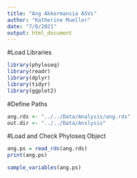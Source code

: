 ```yaml
---
title: "Ang Akkermansia ASVs"
author: "Katherine Mueller"
date: "7/8/2021"
output: html_document
---
```


#Load Libraries
```r
library(phyloseq)
library(readr)
library(dplyr)
library(tidyr)
library(ggplot2)
```

#Define Paths
```r
ang.rds <- "../../Data/Analysis/ang.rds"
out.dir <- "../../Data/Anslysis"
```

#Load and Check Phyloseq Object
```r
ang.ps = read_rds(ang.rds)
print(ang.ps)
```

```r
sample_variables(ang.ps)
```

